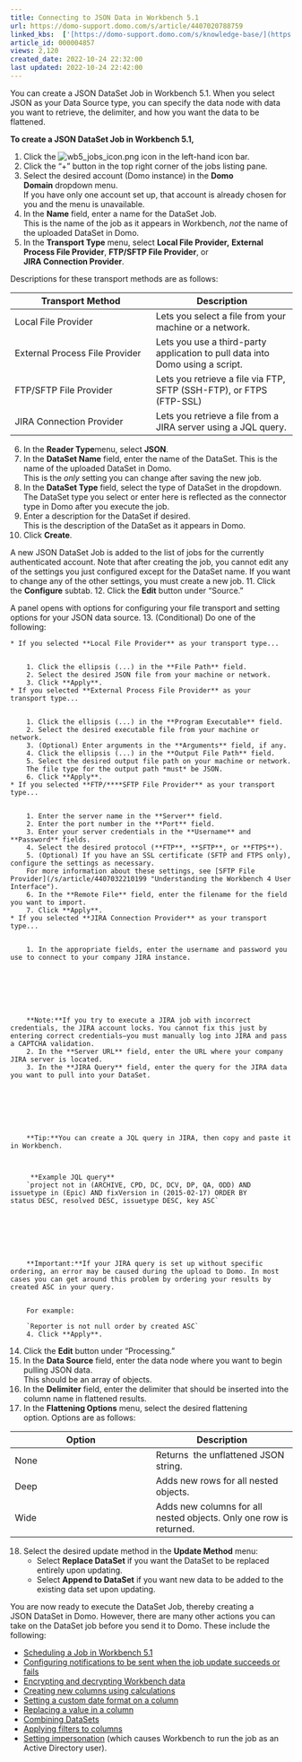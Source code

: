 ```yaml
---
title: Connecting to JSON Data in Workbench 5.1
url: https://domo-support.domo.com/s/article/4407020788759
linked_kbs:  ['[https://domo-support.domo.com/s/knowledge-base/](https://domo-support.domo.com/s/knowledge-base/)', '[https://domo-support.domo.com/s/](https://domo-support.domo.com/s/)', '[https://domo-support.domo.com/s/topic/0TO5w000000ZammGAC](https://domo-support.domo.com/s/topic/0TO5w000000ZammGAC)', '[https://domo-support.domo.com/s/topic/0TO5w000000ZaoPGAS](https://domo-support.domo.com/s/topic/0TO5w000000ZaoPGAS)', '[https://domo-support.domo.com/s/topic/0TO5w000000ZapUGAS](https://domo-support.domo.com/s/topic/0TO5w000000ZapUGAS)', '[https://domo-support.domo.com/s/article/4407032210199](https://domo-support.domo.com/s/article/4407032210199)', '[https://domo-support.domo.com/s/article/4404246789783](https://domo-support.domo.com/s/article/4404246789783)', '[https://domo-support.domo.com/s/article/4407013819671](https://domo-support.domo.com/s/article/4407013819671)', '[https://domo-support.domo.com/s/article/4407021587735](https://domo-support.domo.com/s/article/4407021587735)', '[https://domo-support.domo.com/s/article/4407012982295](https://domo-support.domo.com/s/article/4407012982295)', '[https://domo-support.domo.com/s/article/4407013674519](https://domo-support.domo.com/s/article/4407013674519)', '[https://domo-support.domo.com/s/article/4407022083351](https://domo-support.domo.com/s/article/4407022083351)', '[https://domo-support.domo.com/s/article/4407019431831](https://domo-support.domo.com/s/article/4407019431831)', '[https://domo-support.domo.com/s/article/4407013084439](https://domo-support.domo.com/s/article/4407013084439)', '[https://domo-support.domo.com/s/article/4407033576471](https://domo-support.domo.com/s/article/4407033576471)', '[https://domo-support.domo.com/s/article/4407020788759](https://domo-support.domo.com/s/article/4407020788759)', '[https://domo-support.domo.com/s/topic/0TO5w000000ZapUGAS/workbench-51](https://domo-support.domo.com/s/topic/0TO5w000000ZapUGAS/workbench-51)', '[https://domo-support.domo.com/s/article/360043429933](https://domo-support.domo.com/s/article/360043429933)', '[https://domo-support.domo.com/s/article/360043429953](https://domo-support.domo.com/s/article/360043429953)', '[https://domo-support.domo.com/s/article/360042925494](https://domo-support.domo.com/s/article/360042925494)', '[https://domo-support.domo.com/s/article/4408174643607](https://domo-support.domo.com/s/article/4408174643607)', '[https://domo-support.domo.com/s/article/360043429913](https://domo-support.domo.com/s/article/360043429913)', '[https://domo-support.domo.com/s/login/](https://domo-support.domo.com/s/login/)']
article_id: 000004857
views: 2,120
created_date: 2022-10-24 22:32:00
last updated: 2022-10-24 22:42:00
---
```




You can create a JSON DataSet Job in Workbench 5.1. When you select JSON as your Data Source type, you can specify the data node with data you want to retrieve, the delimiter, and how you want the data to be flattened.


**To create a JSON DataSet Job in Workbench 5.1,**


1. Click the ![wb5_jobs_icon.png](wb5_jobs_icon.png) icon in the left-hand icon bar.
2. Click the "+" button in the top right corner of the jobs listing pane.
3. Select the desired account (Domo instance) in the **Domo Domain** dropdown menu.  
If you have only one account set up, that account is already chosen for you and the menu is unavailable.
4. In the **Name** field, enter a name for the DataSet Job.  
This is the name of the job as it appears in Workbench, *not* the name of the uploaded DataSet in Domo.
5. In the **Transport Type** menu, select **Local File Provider,** **External Process File Provider**, **FTP/SFTP File Provider**, or **JIRA Connection Provider**.  
  
Descriptions for these transport methods are as follows:



| Transport Method | Description |
| --- | --- |
| Local File Provider | Lets you select a file from your machine or a network. |
| External Process File Provider  | Lets you use a third-party application to pull data into Domo using a script.  |
| FTP/SFTP File Provider | Lets you retrieve a file via FTP, SFTP (SSH-FTP), or FTPS (FTP-SSL) |
| JIRA Connection Provider | Lets you retrieve a file from a JIRA server using a JQL query. |
6. In the **Reader Type**menu, select **JSON**.
7. In the **DataSet Name** field, enter the name of the DataSet. This is the name of the uploaded DataSet in Domo.  
This is the *only* setting you can change after saving the new job.
8. In the **DataSet Type** field, select the type of DataSet in the dropdown.  
The DataSet type you select or enter here is reflected as the connector type in Domo after you execute the job.
9. Enter a description for the DataSet if desired.  
This is the description of the DataSet as it appears in Domo.
10. Click **Create**.  
  
A new JSON DataSet Job is added to the list of jobs for the currently authenticated account. Note that after creating the job, you cannot edit any of the settings you just configured except for the DataSet name. If you want to change any of the other settings, you must create a new job.
11. Click the **Configure** subtab.
12. Click the **Edit** button under "Source."  
  
A panel opens with options for configuring your file transport and setting options for your JSON data source.
13. (Conditional) Do one of the following:


	* If you selected **Local File Provider** as your transport type...
	
	
		1. Click the ellipsis (...) in the **File Path** field.
		2. Select the desired JSON file from your machine or network.
		3. Click **Apply**.
	* If you selected **External Process File Provider** as your transport type...
	
	
		1. Click the ellipsis (...) in the **Program Executable** field.
		2. Select the desired executable file from your machine or network.
		3. (Optional) Enter arguments in the **Arguments** field, if any.
		4. Click the ellipsis (...) in the **Output File Path** field.
		5. Select the desired output file path on your machine or network.  
		The file type for the output path *must* be JSON.
		6. Click **Apply**.
	* If you selected **FTP/****SFTP File Provider** as your transport type...
	
	
		1. Enter the server name in the **Server** field.
		2. Enter the port number in the **Port** field.
		3. Enter your server credentials in the **Username** and **Password** fields.
		4. Select the desired protocol (**FTP**, **SFTP**, or **FTPS**).
		5. (Optional) If you have an SSL certificate (SFTP and FTPS only), configure the settings as necessary.  
		For more information about these settings, see [SFTP File Provider](/s/article/4407032210199 "Understanding the Workbench 4 User Interface").
		6. In the **Remote File** field, enter the filename for the field you want to import.
		7. Click **Apply**.
	* If you selected **JIRA Connection Provider** as your transport type...
	
	
		1. In the appropriate fields, enter the username and password you use to connect to your company JIRA instance.
		
		
		
		
		 
		
		
		**Note:**If you try to execute a JIRA job with incorrect credentials, the JIRA account locks. You cannot fix this just by entering correct credentials—you must manually log into JIRA and pass a CAPTCHA validation.
		2. In the **Server URL** field, enter the URL where your company JIRA server is located.
		3. In the **JIRA Query** field, enter the query for the JIRA data you want to pull into your DataSet.
		
		
		
		
		 
		
		
		**Tip:**You can create a JQL query in JIRA, then copy and paste it in Workbench.
		
		
		
		 **Example JQL query**  
		`project not in (ARCHIVE, CPD, DC, DCV, DP, QA, ODD) AND issuetype in (Epic) AND fixVersion in (2015-02-17) ORDER BY status DESC, resolved DESC, issuetype DESC, key ASC`
		
		
		
		
		 
		
		
		**Important:**If your JIRA query is set up without specific ordering, an error may be caused during the upload to Domo. In most cases you can get around this problem by ordering your results by created ASC in your query.  
		
		
		For example:  
		  
		`Reporter is not null order by created ASC`
		4. Click **Apply**.
14. Click the **Edit** button under "Processing."
15. In the **Data Source** field, enter the data node where you want to begin pulling JSON data.   
This should be an array of objects.
16. In the **Delimiter** field, enter the delimiter that should be inserted into the column name in flattened results.
17. In the **Flattening Options** menu, select the desired flattening option. Options are as follows:



| Option | Description |
| --- | --- |
| None  | Returns  the unflattened JSON string. |
| Deep  | Adds new rows for all nested objects.  |
| Wide  | Adds new columns for all nested objects. Only one row is returned.  |
18. Select the desired update method in the **Update Method** menu:
	* Select **Replace DataSet** if you want the DataSet to be replaced entirely upon updating.
	* Select **Append to DataSet** if you want new data to be added to the existing data set upon updating.


You are now ready to execute the DataSet Job, thereby creating a JSON DataSet in Domo. However, there are many other actions you can take on the DataSet job before you send it to Domo. These include the following:


* [Scheduling a Job in Workbench 5.1](/s/article/4404246789783 "Scheduling a Job in Workbench 4")
* [Configuring notifications to be sent when the job update succeeds or fails](/s/article/4407013819671 "Setting Notifications in Workbench 4")
* [Encrypting and decrypting Workbench data](/s/article/4407021587735 "Encrypting and Decrypting Workbench 4 Data")
* [Creating new columns using calculations](/s/article/4407012982295 "Creating Columns in Workbench 4 Using Calculations")
* [Setting a custom date format on a column](/s/article/4407013674519 "Setting a Custom Date Format on a Column in Workbench 4")
* [Replacing a value in a column](/s/article/4407022083351 "Replacing a Column Value in Workbench 4")
* [Combining DataSets](/s/article/4407019431831 "Combining DataSets in Workbench 4")
* [Applying filters to columns](/s/article/4407013084439 "Filtering Columns in Workbench 4")
* [Setting impersonation](/s/article/4407033576471) (which causes Workbench to run the job as an Active Directory user).
